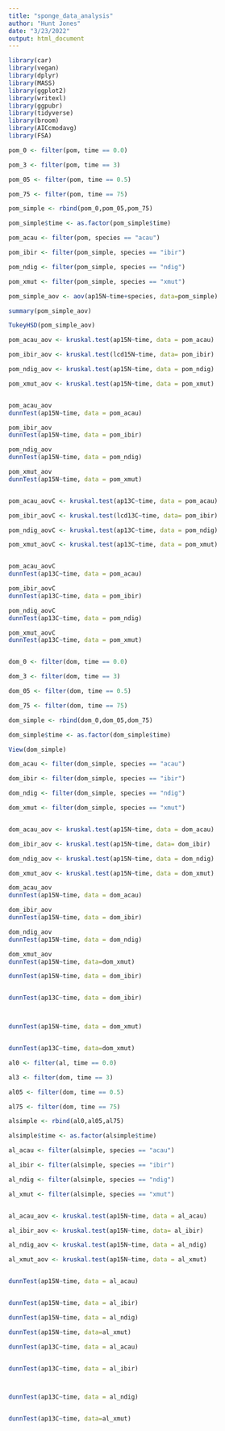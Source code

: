 ```yaml
---
title: "sponge_data_analysis"
author: "Hunt Jones"
date: "3/23/2022"
output: html_document
---
```


```r
library(car)
library(vegan)
library(dplyr)
library(MASS)
library(ggplot2)
library(writexl)
library(ggpubr)
library(tidyverse)
library(broom)
library(AICcmodavg)
library(FSA)
```

```r
pom_0 <- filter(pom, time == 0.0)

pom_3 <- filter(pom, time == 3)

pom_05 <- filter(pom, time == 0.5)

pom_75 <- filter(pom, time == 75)

pom_simple <- rbind(pom_0,pom_05,pom_75)

pom_simple$time <- as.factor(pom_simple$time)

pom_acau <- filter(pom, species == "acau")

pom_ibir <- filter(pom_simple, species == "ibir")

pom_ndig <- filter(pom_simple, species == "ndig")

pom_xmut <- filter(pom_simple, species == "xmut")

pom_simple_aov <- aov(ap15N~time+species, data=pom_simple)

summary(pom_simple_aov)

TukeyHSD(pom_simple_aov)

pom_acau_aov <- kruskal.test(ap15N~time, data = pom_acau)

pom_ibir_aov <- kruskal.test(lcd15N~time, data= pom_ibir)

pom_ndig_aov <- kruskal.test(ap15N~time, data = pom_ndig)

pom_xmut_aov <- kruskal.test(ap15N~time, data = pom_xmut)


pom_acau_aov
dunnTest(ap15N~time, data = pom_acau)

pom_ibir_aov
dunnTest(ap15N~time, data = pom_ibir)

pom_ndig_aov
dunnTest(ap15N~time, data = pom_ndig)

pom_xmut_aov
dunnTest(ap15N~time, data = pom_xmut)



```

```r

pom_acau_aovC <- kruskal.test(ap13C~time, data = pom_acau)

pom_ibir_aovC <- kruskal.test(lcd13C~time, data= pom_ibir)

pom_ndig_aovC <- kruskal.test(ap13C~time, data = pom_ndig)

pom_xmut_aovC <- kruskal.test(ap13C~time, data = pom_xmut)


pom_acau_aovC
dunnTest(ap13C~time, data = pom_acau)

pom_ibir_aovC
dunnTest(ap13C~time, data = pom_ibir)

pom_ndig_aovC
dunnTest(ap13C~time, data = pom_ndig)

pom_xmut_aovC
dunnTest(ap13C~time, data = pom_xmut)



```


```r
dom_0 <- filter(dom, time == 0.0)

dom_3 <- filter(dom, time == 3)

dom_05 <- filter(dom, time == 0.5)

dom_75 <- filter(dom, time == 75)

dom_simple <- rbind(dom_0,dom_05,dom_75)

dom_simple$time <- as.factor(dom_simple$time)

View(dom_simple)

dom_acau <- filter(dom_simple, species == "acau")

dom_ibir <- filter(dom_simple, species == "ibir")

dom_ndig <- filter(dom_simple, species == "ndig")

dom_xmut <- filter(dom_simple, species == "xmut")


dom_acau_aov <- kruskal.test(ap15N~time, data = dom_acau)

dom_ibir_aov <- kruskal.test(ap15N~time, data= dom_ibir)

dom_ndig_aov <- kruskal.test(ap15N~time, data = dom_ndig)

dom_xmut_aov <- kruskal.test(ap15N~time, data = dom_xmut)

dom_acau_aov
dunnTest(ap15N~time, data = dom_acau)

dom_ibir_aov
dunnTest(ap15N~time, data = dom_ibir)

dom_ndig_aov
dunnTest(ap15N~time, data = dom_ndig)

dom_xmut_aov
dunnTest(ap15N~time, data=dom_xmut)

dunnTest(ap15N~time, data = dom_ibir)


dunnTest(ap13C~time, data = dom_ibir)



dunnTest(ap15N~time, data = dom_xmut)


dunnTest(ap13C~time, data=dom_xmut)


```



```r
al0 <- filter(al, time == 0.0)

al3 <- filter(dom, time == 3)

al05 <- filter(dom, time == 0.5)

al75 <- filter(dom, time == 75)

alsimple <- rbind(al0,al05,al75)

alsimple$time <- as.factor(alsimple$time)

al_acau <- filter(alsimple, species == "acau")

al_ibir <- filter(alsimple, species == "ibir")

al_ndig <- filter(alsimple, species == "ndig")

al_xmut <- filter(alsimple, species == "xmut")


al_acau_aov <- kruskal.test(ap15N~time, data = al_acau)

al_ibir_aov <- kruskal.test(ap15N~time, data= al_ibir)

al_ndig_aov <- kruskal.test(ap15N~time, data = al_ndig)

al_xmut_aov <- kruskal.test(ap15N~time, data = al_xmut)


dunnTest(ap15N~time, data = al_acau)


dunnTest(ap15N~time, data = al_ibir)

dunnTest(ap15N~time, data = al_ndig)

dunnTest(ap15N~time, data=al_xmut)

dunnTest(ap13C~time, data = al_acau)


dunnTest(ap13C~time, data = al_ibir)



dunnTest(ap13C~time, data = al_ndig)


dunnTest(ap13C~time, data=al_xmut)

```






